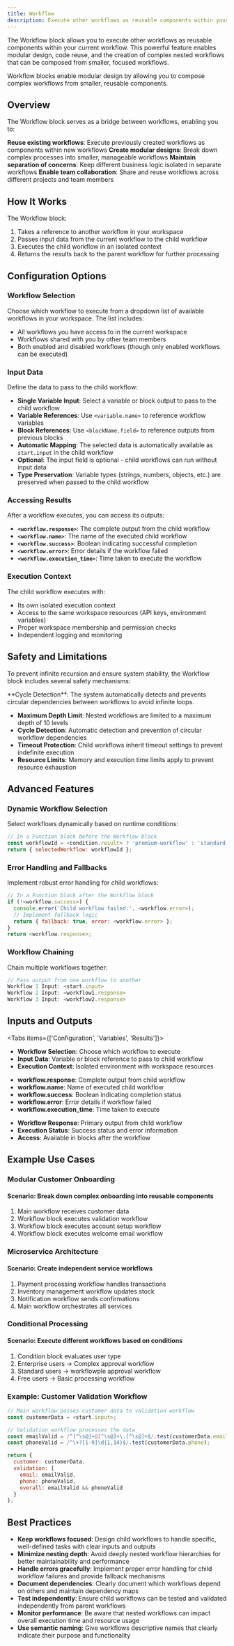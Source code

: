 ```yaml
---
title: Workflow
description: Execute other workflows as reusable components within your current workflow
---
```



The Workflow block allows you to execute other workflows as reusable components within your current workflow. This powerful feature enables modular design, code reuse, and the creation of complex nested workflows that can be composed from smaller, focused workflows.

<ThemeImage
  lightSrc="/static/light/workflow-light.png"
  darkSrc="/static/dark/workflow-dark.png"
  alt="Workflow Block"
  width={300}
  height={175}
/>

<Callout type="info">
  Workflow blocks enable modular design by allowing you to compose complex workflows from smaller, reusable components.
</Callout>

## Overview

The Workflow block serves as a bridge between workflows, enabling you to:

<Steps>
  <Step>
    <strong>Reuse existing workflows</strong>: Execute previously created workflows as components within new workflows
  </Step>
  <Step>
    <strong>Create modular designs</strong>: Break down complex processes into smaller, manageable workflows
  </Step>
  <Step>
    <strong>Maintain separation of concerns</strong>: Keep different business logic isolated in separate workflows
  </Step>
  <Step>
    <strong>Enable team collaboration</strong>: Share and reuse workflows across different projects and team members
  </Step>
</Steps>

## How It Works

The Workflow block:

1. Takes a reference to another workflow in your workspace
2. Passes input data from the current workflow to the child workflow
3. Executes the child workflow in an isolated context
4. Returns the results back to the parent workflow for further processing

## Configuration Options

### Workflow Selection

Choose which workflow to execute from a dropdown list of available workflows in your workspace. The list includes:

- All workflows you have access to in the current workspace
- Workflows shared with you by other team members
- Both enabled and disabled workflows (though only enabled workflows can be executed)

### Input Data

Define the data to pass to the child workflow:

- **Single Variable Input**: Select a variable or block output to pass to the child workflow
- **Variable References**: Use `<variable.name>` to reference workflow variables
- **Block References**: Use `<blockName.field>` to reference outputs from previous blocks
- **Automatic Mapping**: The selected data is automatically available as `start.input` in the child workflow
- **Optional**: The input field is optional - child workflows can run without input data
- **Type Preservation**: Variable types (strings, numbers, objects, etc.) are preserved when passed to the child workflow

### Accessing Results

After a workflow executes, you can access its outputs:

- **`<workflow.response>`**: The complete output from the child workflow
- **`<workflow.name>`**: The name of the executed child workflow
- **`<workflow.success>`**: Boolean indicating successful completion
- **`<workflow.error>`**: Error details if the workflow failed
- **`<workflow.execution_time>`**: Time taken to execute the workflow

### Execution Context

The child workflow executes with:

- Its own isolated execution context
- Access to the same workspace resources (API keys, environment variables)
- Proper workspace membership and permission checks
- Independent logging and monitoring

## Safety and Limitations

To prevent infinite recursion and ensure system stability, the Workflow block includes several safety mechanisms:

<Callout type="warning">
  **Cycle Detection**: The system automatically detects and prevents circular dependencies between workflows to avoid infinite loops.
</Callout>

- **Maximum Depth Limit**: Nested workflows are limited to a maximum depth of 10 levels
- **Cycle Detection**: Automatic detection and prevention of circular workflow dependencies
- **Timeout Protection**: Child workflows inherit timeout settings to prevent indefinite execution
- **Resource Limits**: Memory and execution time limits apply to prevent resource exhaustion

## Advanced Features

### Dynamic Workflow Selection

Select workflows dynamically based on runtime conditions:

```javascript
// In a Function block before the Workflow block
const workflowId = <condition.result> ? 'premium-workflow' : 'standard-workflow';
return { selectedWorkflow: workflowId };
```

### Error Handling and Fallbacks

Implement robust error handling for child workflows:

```javascript
// In a Function block after the Workflow block
if (!<workflow.success>) {
  console.error('Child workflow failed:', <workflow.error>);
  // Implement fallback logic
  return { fallback: true, error: <workflow.error> };
}
return <workflow.response>;
```

### Workflow Chaining

Chain multiple workflows together:

```javascript
// Pass output from one workflow to another
Workflow 1 Input: <start.input>
Workflow 2 Input: <workflow1.response>
Workflow 3 Input: <workflow2.response>
```

## Inputs and Outputs

<Tabs items={['Configuration', 'Variables', 'Results']}>
  <Tab>
    <ul className="list-disc space-y-2 pl-6">
      <li>
        <strong>Workflow Selection</strong>: Choose which workflow to execute
      </li>
      <li>
        <strong>Input Data</strong>: Variable or block reference to pass to child workflow
      </li>
      <li>
        <strong>Execution Context</strong>: Isolated environment with workspace resources
      </li>
    </ul>
  </Tab>
  <Tab>
    <ul className="list-disc space-y-2 pl-6">
      <li>
        <strong>workflow.response</strong>: Complete output from child workflow
      </li>
      <li>
        <strong>workflow.name</strong>: Name of executed child workflow
      </li>
      <li>
        <strong>workflow.success</strong>: Boolean indicating completion status
      </li>
      <li>
        <strong>workflow.error</strong>: Error details if workflow failed
      </li>
      <li>
        <strong>workflow.execution_time</strong>: Time taken to execute
      </li>
    </ul>
  </Tab>
  <Tab>
    <ul className="list-disc space-y-2 pl-6">
      <li>
        <strong>Workflow Response</strong>: Primary output from child workflow
      </li>
      <li>
        <strong>Execution Status</strong>: Success status and error information
      </li>
      <li>
        <strong>Access</strong>: Available in blocks after the workflow
      </li>
    </ul>
  </Tab>
</Tabs>

## Example Use Cases

### Modular Customer Onboarding

<div className="mb-4 rounded-md border p-4">
  <h4 className="font-medium">Scenario: Break down complex onboarding into reusable components</h4>
  <ol className="list-decimal pl-5 text-sm">
    <li>Main workflow receives customer data</li>
    <li>Workflow block executes validation workflow</li>
    <li>Workflow block executes account setup workflow</li>
    <li>Workflow block executes welcome email workflow</li>
  </ol>
</div>

### Microservice Architecture

<div className="mb-4 rounded-md border p-4">
  <h4 className="font-medium">Scenario: Create independent service workflows</h4>
  <ol className="list-decimal pl-5 text-sm">
    <li>Payment processing workflow handles transactions</li>
    <li>Inventory management workflow updates stock</li>
    <li>Notification workflow sends confirmations</li>
    <li>Main workflow orchestrates all services</li>
  </ol>
</div>

### Conditional Processing

<div className="mb-4 rounded-md border p-4">
  <h4 className="font-medium">Scenario: Execute different workflows based on conditions</h4>
  <ol className="list-decimal pl-5 text-sm">
    <li>Condition block evaluates user type</li>
    <li>Enterprise users → Complex approval workflow</li>
    <li>Standard users → workflowple approval workflow</li>
    <li>Free users → Basic processing workflow</li>
  </ol>
</div>

### Example: Customer Validation Workflow

```javascript title="validation-workflow.js"
// Main workflow passes customer data to validation workflow
const customerData = <start.input>;

// Validation workflow processes the data
const emailValid = /^[^\s@]+@[^\s@]+\.[^\s@]+$/.test(customerData.email);
const phoneValid = /^\+?[1-9]\d{1,14}$/.test(customerData.phone);

return {
  customer: customerData,
  validation: {
    email: emailValid,
    phone: phoneValid,
    overall: emailValid && phoneValid
  }
};
```

## Best Practices

- **Keep workflows focused**: Design child workflows to handle specific, well-defined tasks with clear inputs and outputs
- **Minimize nesting depth**: Avoid deeply nested workflow hierarchies for better maintainability and performance
- **Handle errors gracefully**: Implement proper error handling for child workflow failures and provide fallback mechanisms
- **Document dependencies**: Clearly document which workflows depend on others and maintain dependency maps
- **Test independently**: Ensure child workflows can be tested and validated independently from parent workflows
- **Monitor performance**: Be aware that nested workflows can impact overall execution time and resource usage
- **Use semantic naming**: Give workflows descriptive names that clearly indicate their purpose and functionality
